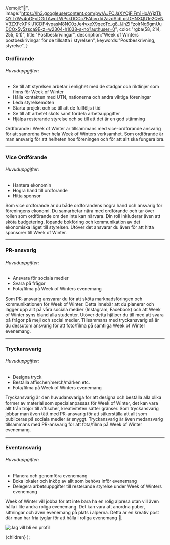 
  //emoji:"📖",
  image:"https://lh3.googleusercontent.com/pw/AJFCJaXYCjFiFm1HoAYjzTkQYT7Wv4oGFpDGiTAwoLWPskDCCc7FAtcvxld2azdSIdLpsDHNXQU1e2QeNV3ZXFcXPKIJ1CDF4vpasM8NC0zJe4vxeX9qeoTc_g8_IJhZIFzolrNq6gmUuDCOx5y5zsca9E-z=w2304-h1038-s-no?authuser=0",
  color:"rgba(58, 214, 255, 0.1)",
  title:"Postbeskrivingar",
  description:"Week of Winters postbeskrivingar för de tillsatta i styrelsen",
  keywords:"Postbeskrivning, styrelse",
}

### Ordförande 

###### Huvuduppgifter:
- Se till att styrelsen arbetar i enlighet med de stadgar och riktlinjer som finns för Week of Winter
- Hålla kontakten med UTN, nationerna och andra viktiga föreningar
- Leda styrelsemöten
- Starta projekt och se till att de fullföljs i tid
- Se till att arbetet sköts samt fördela arbetsuppgifter
- Hjälpa resterande styrelse och se till att det är en god stämning

Ordförande i Week of Winter är tillsammans med vice-ordförande ansvarig för att samordna över hela Week of Winters verksamhet. 
Som ordförande är man ansvarig för att helheten hos föreningen och för att allt ska fungera bra.

---

### Vice Ordförande 

###### Huvuduppgifter:
- Hantera ekonomin
- Högra hand till ordförande
- Hitta sponsor

Som vice ordförande är du både ordförandens högra hand och ansvarig för föreningens ekonomi. 
Du samarbetar nära med ordförande och tar över rollen som ordförande om den inte kan närvara. 
Din roll inkluderar även att sköta budgetering, löpande bokföring och kommunikation av det ekonomiska 
läget till styrelsen. Utöver det ansvarar du även för att hitta sponsorer till Week of Winter.

---


### PR-ansvarig

###### Huvuduppgifter:
- Ansvara för sociala medier
- Svara på frågor
- Fota/filma på Week of Winters evenemang

Som PR-ansvarig ansvarar du för att sköta marknadsföringen och kommunikationen 
för Week of Winter. Detta innebär att du planerar och lägger upp allt på våra 
sociala medier (Instagram, Facebook) och att Week of Winter syns bland alla studenter. 
Utöver detta hjälper du till med att svara på frågor på mejl och social medier. 
Tillsammans med tryckansvarig så är du dessutom ansvarig för att foto/filma på samtliga Week of Winter evenemang.

---


### Tryckansvarig

###### Huvuduppgifter:
- Designa tryck
- Beställa affischer/merch/märken etc.
- Fota/filma på Week of Winters evenemang

Tryckansvarig är den huvudansvariga för att designa och beställa alla olika former av material 
som specialanpassas för Week of Winter, det kan vara allt från tröjor till affischer, kreativiteten 
sätter gränser. Som tryckansvarig jobbar man även tätt med PR-ansvarig för att säkerställa att allt 
som publiceras på sociala medier är snyggt. Tryckansvarig är även medansvarig tillsammans med PR-ansvarig 
för att fota/filma på Week of Winter evenemang.


---

### Eventansvarig

###### Huvuduppgifter:
- Planera och genomföra evenemang
- Boka lokaler och inköp av allt som behövs inför evenemang
- Delegera arbetsuppgifter till resterande styrelse under Week of Winters evenemang

Week of Winter vill jobba för att inte bara ha en rolig alpresa utan vill även hålla i lite andra 
roliga evenemang. Det kan vara att anordna puber, sittningar och även evenemang på plats i alperna. 
Detta är en kreativ post där man har fria tyglar för att hålla i roliga evenemang :partying_face:.

![Jag vill bli en profil](/stanton.jpeg)

  <Layout meta={meta}>{children}</Layout>
);